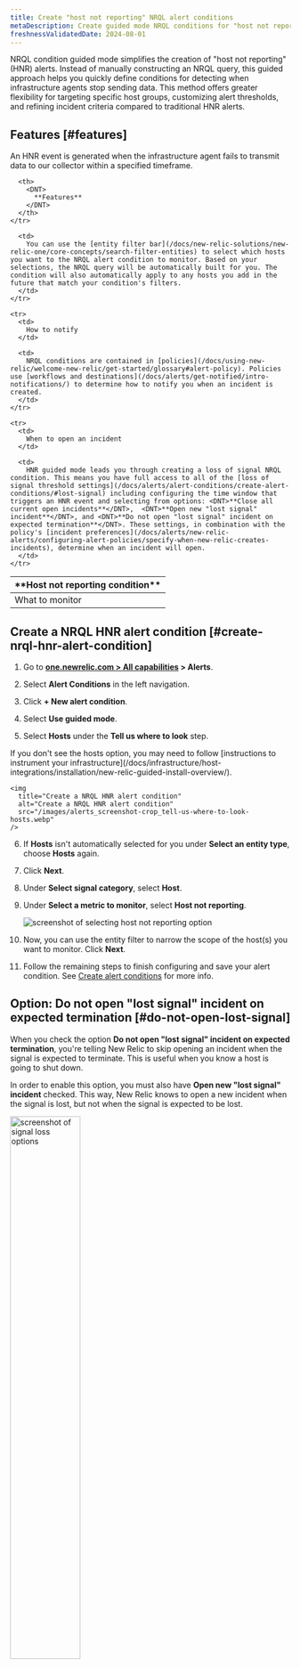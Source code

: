 ```yaml
---
title: Create "host not reporting" NRQL alert conditions
metaDescription: Create guided mode NRQL conditions for "host not reporting" infrastructure errors.
freshnessValidatedDate: 2024-08-01
---
```


NRQL condition guided mode simplifies the creation of "host not reporting" (HNR) alerts. Instead of manually constructing an NRQL query, this guided approach helps you quickly define conditions for detecting when infrastructure agents stop sending data. This method offers greater flexibility for targeting specific host groups, customizing alert thresholds, and refining incident criteria compared to traditional HNR alerts.

## Features [#features]

An HNR event is generated when the infrastructure agent fails to transmit data to our collector within a specified timeframe.

<table>
  <thead>
    <tr>
      <th style={{ width: "200px" }}>
        <DNT>
          **Host not reporting condition**
        </DNT>
      </th>

      <th>
        <DNT>
          **Features**
        </DNT>
      </th>
    </tr>
  </thead>

  <tbody>
    <tr>
      <td>
        What to monitor
      </td>

      <td>
        You can use the [entity filter bar](/docs/new-relic-solutions/new-relic-one/core-concepts/search-filter-entities) to select which hosts you want to the NRQL alert condition to monitor. Based on your selections, the NRQL query will be automatically built for you. The condition will also automatically apply to any hosts you add in the future that match your condition's filters.
      </td>
    </tr>

    <tr>
      <td>
        How to notify
      </td>

      <td>
        NRQL conditions are contained in [policies](/docs/using-new-relic/welcome-new-relic/get-started/glossary#alert-policy). Policies use [workflows and destinations](/docs/alerts/get-notified/intro-notifications/) to determine how to notify you when an incident is created.
      </td>
    </tr>

    <tr>
      <td>
        When to open an incident
      </td>

      <td>
        HNR guided mode leads you through creating a loss of signal NRQL condition. This means you have full access to all of the [loss of signal threshold settings](/docs/alerts/alert-conditions/create-alert-conditions/#lost-signal) including configuring the time window that triggers an HNR event and selecting from options: <DNT>**Close all current open incidents**</DNT>,  <DNT>**Open new "lost signal" incident**</DNT>, and <DNT>**Do not open "lost signal" incident on expected termination**</DNT>. These settings, in combination with the policy's [incident preferences](/docs/alerts/new-relic-alerts/configuring-alert-policies/specify-when-new-relic-creates-incidents), determine when an incident will open.
      </td>
    </tr>
  </tbody>
</table>

## Create a NRQL HNR alert condition [#create-nrql-hnr-alert-condition]

1. Go to <DNT>**[one.newrelic.com > All capabilities](https://one.newrelic.com/all-capabilities) > Alerts**</DNT>.

2. Select <DNT>**Alert Conditions**</DNT> in the left navigation.

3. Click <DNT>**+ New alert condition**</DNT>.

4. Select <DNT>**Use guided mode**</DNT>.

5. Select <DNT>**Hosts**</DNT> under the <DNT>**Tell us where to look**</DNT> step.

  <Callout variant="tip">
    If you don't see the hosts option, you may need to follow [instructions to instrument your infrastructure](/docs/infrastructure/host-integrations/installation/new-relic-guided-install-overview/).
  </Callout>

    <img
      title="Create a NRQL HNR alert condition"
      alt="Create a NRQL HNR alert condition"
      src="/images/alerts_screenshot-crop_tell-us-where-to-look-hosts.webp"
    />

6. If <DNT>**Hosts**</DNT> isn't automatically selected for you under <DNT>**Select an entity type**</DNT>, choose <DNT>**Hosts**</DNT> again.

7. Click <DNT>**Next**</DNT>.

8. Under <DNT>**Select signal category**</DNT>, select <DNT>**Host**</DNT>.

9. Under <DNT>**Select a metric to monitor**</DNT>, select <DNT>**Host not reporting**</DNT>.

    <img
      title="host not reporting selection"
      alt="screenshot of selecting host not reporting option"
      src="/images/alerts_screenshot-crop_host-not-reporting.webp"
    />

10. Now, you can use the entity filter to narrow the scope of the host(s) you want to monitor. Click **Next**.

11. Follow the remaining steps to finish configuring and save your alert condition. See [Create alert conditions](/docs/alerts/alert-conditions/create-alert-conditions/#thresholds) for more info.


## Option: Do not open "lost signal" incident on expected termination [#do-not-open-lost-signal]

When you check the option **Do not open "lost signal" incident on expected termination**, you're telling New Relic to skip opening an incident when the signal is expected to terminate. This is useful when you know a host is going to shut down.

In order to enable this option, you must also have **Open new "lost signal" incident** checked. This way, New Relic knows to open a new incident when the signal is lost, but not when the signal is expected to be lost.

<img
  title="signal loss options"
  alt="screenshot of signal loss options"
  src="/images/alerts_screenshot-crop_signals-lost-options.webp"
  width="50%"
/>

<Callout variant="important">
  In order to prevent a loss of signal incident from opening when "Do not open "lost signal" incident on expected termination", the tag `termination: expected` must be added to the host entity. This tag tells us the signal was expected to terminate. See how to add the tag [directly to the host entity](/docs/new-relic-solutions/new-relic-one/core-concepts/use-tags-help-organize-find-your-data/#add-tags).
</Callout>
